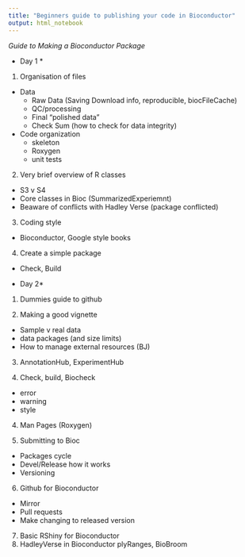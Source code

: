 ```yaml
---
title: "Beginners guide to publishing your code in Bioconductor"
output: html_notebook
---
```


*Guide to Making a Bioconductor Package*

* Day 1 *



1. Organisation of files
* Data
   + Raw Data (Saving Download info, reproducible, biocFileCache)
   + QC/processing
   + Final "polished data"
   + Check Sum (how to check for data integrity)
  
 * Code organization
    + skeleton
    + Roxygen
    + unit tests
    
2. Very brief overview of R classes
- S3 v S4 
- Core classes in Bioc  (SummarizedExperiemnt)
- Beaware of conflicts with Hadley Verse  (package conflicted)

3. Coding style 
- Bioconductor, Google style books

4. Create a simple package 
- Check, Build



* Day 2*     
1. Dummies guide to github
 
2. Making a good vignette
- Sample v real data
- data packages (and size limits)
- How to manage external resources (BJ)

3. AnnotationHub, ExperimentHub

3. Check, build, Biocheck
- error
- warning
- style

4. Man Pages (Roxygen)

5. Submitting to Bioc
- Packages cycle
- Devel/Release how it works
- Versioning

6. Github for Bioconductor
- Mirror
- Pull requests
- Make changing to released version

7. Basic RShiny for Bioconductor
8. HadleyVerse in Bioconductor plyRanges, BioBroom 


    
        
  

   
    
